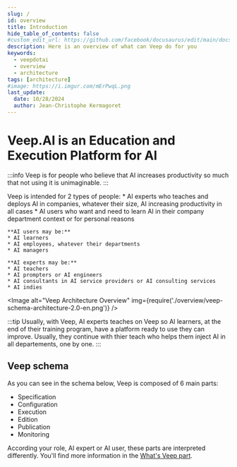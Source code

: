 ```yaml
---
slug: /
id: overview
title: Introduction
hide_table_of_contents: false
#custom_edit_url: https://github.com/facebook/docusaurus/edit/main/docs/api-doc-markdown.md
description: Here is an overview of what can Veep do for you
keywords:
  - veepdotai
  - overview
  - architecture
tags: [architecture]
#image: https://i.imgur.com/mErPwqL.png
last_update:
  date: 10/28/2024
  author: Jean-Christophe Kermagoret
---
```


# Veep.AI is an Education and Execution Platform for AI

:::info
Veep is for people who believe that AI increases productivity so much that not using it is unimaginable.
:::

<Columns> 
  <Column className='col--4 text--left'>
    Veep is intended for 2 types of people:
    * AI experts who teaches and deploys AI in companies, whatever their size, AI increasing productivity in all cases
    * AI users who want and need to learn AI in their company department context or for personal reasons

    **AI users may be:**
    * AI learners
    * AI employees, whatever their departments
    * AI managers

    **AI experts may be:**
    * AI teachers
    * AI prompters or AI engineers
    * AI consultants in AI service providers or AI consulting services
    * AI indies
  </Column>
  <Column className='vertical-align--center text--left'>

<Image alt="Veep Architecture Overview" img={require('./overview/veep-schema-architecture-2.0-en.png')} />
  </Column>
</Columns>

:::tip
Usually, with Veep, AI experts teaches on Veep so AI learners, at the end of their training program, have a platform ready to use they can improve. Usually, they continue with thier teach who helps them inject AI in all departements, one by one. 
:::

## Veep schema

As you can see in the schema below, Veep is composed of 6 main parts: 

* Specification
* Configuration
* Execution
* Edition
* Publication
* Monitoring

According your role, AI expert or AI user, these parts are interpreted differently. You'll find more information in the [What's Veep part](app/part-overview).